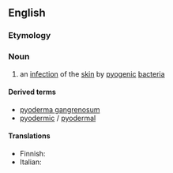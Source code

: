 ==English==

===Etymology===
{{confix|en|pyo|derma}}

===Noun===
{{en-noun|s|pyodermata}}

# {{lb|en|medicine}} an [[infection]] of the [[skin]] by [[pyogenic]] [[bacteria]]

====Derived terms====
* [[pyoderma gangrenosum]]
* [[pyodermic]] / [[pyodermal]]

====Translations====
{{trans-top|infection of the skin}}
* Finnish: {{t+|fi|pyodermia}}
* Italian: {{t|it|pioderma}}
{{trans-mid}}
{{trans-bottom}}